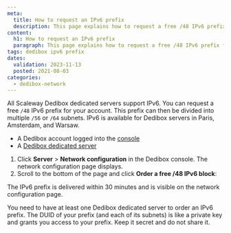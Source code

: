 ```yaml
---
meta:
  title: How to request an IPv6 prefix
  description: This page explains how to request a free /48 IPv6 prefix for Dedibox servers.
content:
  h1: How to request an IPv6 prefix
  paragraph: This page explains how to request a free /48 IPv6 prefix for Dedibox servers.
tags: dedibox ipv6 prefix
dates:
  validation: 2023-11-13
  posted: 2021-08-03
categories:
  - dedibox-network
---
```


All Scaleway Dedibox dedicated servers support IPv6. You can request a free `/48` IPv6 prefix for your account. This prefix can then be divided into multiple `/56` or `/64` subnets. IPv6 is available for Dedibox servers in Paris, Amsterdam, and Warsaw.

<Macro id="requirements" />

- A Dedibox account logged into the [console](https://console.online.net)
- A [Dedibox dedicated server](https://www.scaleway.com/en/dedibox)

1. Click **Server** > **Network configuration** in the Dedibox console. The network configuration page displays.
2. Scroll to the bottom of the page and click **Order a free /48 IPv6 block**:
    <Lightbox src="scaleway_order_ipv6.webp" alt="" />

The IPv6 prefix is delivered within 30 minutes and is visible on the network configuration page.

<Message type="note">
  You need to have at least one Dedibox dedicated server to order an IPv6 prefix.
</Message>

<Message type="important">
  The DUID of your prefix (and each of its subnets) is like a private key and grants you access to your prefix. Keep it secret and do not share it.
</Message>


